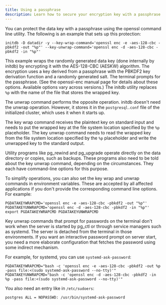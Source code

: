 ```yaml
---
title: Using a passphrase
description: Learn how to secure your encryption key with a passphrase.
---
```


You can protect the data key with a passphrase using the openssl command line utility. The following is an example that sets up this protection:

```shell
initdb -D datadir -y --key-wrap-command='openssl enc -e -aes-128-cbc -pbkdf2 -out "%p"' --key-unwrap-command='openssl enc -d -aes-128-cbc -pbkdf2 -in "%p"'
```

This example wraps the randomly generated data key (done internally by initdb) by encrypting it with the AES-128-CBC (AESKW) algorithm. The encryption uses a key derived from a passphrase with the PBKDF2 key derivation function and a randomly generated salt. The terminal prompts for the passphrase. (See the openssl-enc manual page for details about these options. Available options vary across versions.) The initdb utility replaces `%p` with the name of the file that stores the wrapped key.

The unwrap command performs the opposite operation. initdb doesn't need the unwrap operation. However, it stores it in the `postgresql.conf` file of the initialized cluster, which uses it when it starts up.


The key wrap command receives the plaintext key on standard input and needs to put the wrapped key at the file system location specified by the `%p` placeholder. The key unwrap command needs to read the wrapped key from the file system location specified by the `%p` placeholder and write the unwrapped key to the standard output.

Utility programs like pg_rewind and pg_upgrade operate directly on the data directory or copies, such as backups. These programs also need to be told about the key unwrap command, depending on the circumstances. They each have command-line options for this purpose.

To simplify operations, you can also set the key wrap and unwrap commands in environment variables. These are accepted by all affected applications if you don't provide the corresponding command line options. For example:

```shell
PGDATAKEYWRAPCMD='openssl enc -e -aes-128-cbc -pbkdf2 -out "%p"'
PGDATAKEYUNWRAPCMD='openssl enc -d -aes-128-cbc -pbkdf2 -in "%p"'
export PGDATAKEYWRAPCMD PGDATAKEYUNWRAPCMD
```

Key unwrap commands that prompt for passwords on the terminal don't work when the server is started by pg_ctl or through service managers such as systemd. The server is detached from the terminal in those environments. If you want an interactive password prompt on server start, you need a more elaborate configuration that fetches the password using some indirect mechanism.

For example, for systemd, you can use `systemd-ask-password`:

```
PGDATAKEYWRAPCMD="bash -c 'openssl enc -e -aes-128-cbc -pbkdf2 -out %p -pass file:<(sudo systemd-ask-password --no-tty)'"
PGDATAKEYUNWRAPCMD="bash -c 'openssl enc -d -aes-128-cbc -pbkdf2 -in %p -pass file:<(sudo systemd-ask-password --no-tty)'"
```

You also need an entry like in `/etc/sudoers`:

```
postgres ALL = NOPASSWD: /usr/bin/systemd-ask-password
```